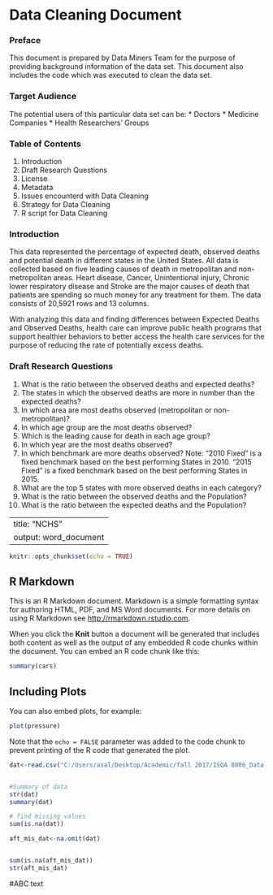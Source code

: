 # Data Cleaning Document

### Preface
This document is prepared by Data Miners Team for the purpose of providing background information of the data set. This document also includes the code which was executed to clean the data set.

### Target Audience
The potential users of this particular data set can be:
* Doctors
* Medicine Companies
* Health Researchers’ Groups

### Table of Contents
1. Introduction
2. Draft Research Questions
3. License
4. Metadata
5. Issues encounterd with Data Cleaning
6. Strategy for Data Cleaning
7. R script for Data Cleaning

### Introduction
This data represented the percentage of expected death, observed deaths and potential death in different states in the United States. All data is collected based on five leading causes of death in metropolitan and non-metropolitan areas. Heart disease, Cancer, Unintentional injury, Chronic lower respiratory disease and Stroke are the major causes of death that patients are spending so much money for any treatment for them. The data consists of 20,5921 rows and 13 columns.

With analyzing this data and finding differences between Expected Deaths and Observed Deaths, health care can improve public health programs that support healthier behaviors to better access the health care services for the purpose of reducing the rate of potentially excess deaths.

### Draft Research Questions
1. What is the ratio between the observed deaths and expected deaths?
2. The states in which the observed deaths are more in number than the expected deaths?
3. In which area are most deaths observed (metropolitan or non-metropolitan)?
4. In which age group are the most deaths observed?
5. Which is the leading cause for death in each age group?
6. In which year are the most deaths observed?
7. In which benchmark are more deaths observed?
Note: “2010 Fixed” is a fixed benchmark based on the best performing States in 2010.
“2015 Fixed” is a fixed benchmark based on the best performing States in 2015.
8. What are the top 5 states with more observed deaths in each category?
9. What is the ratio between the observed deaths and the Population?
10. What is the ratio between the expected deaths and the Population?










---
title: "NCHS"
output: word_document
---

```{r setup, include=FALSE}
knitr::opts_chunk$set(echo = TRUE)
```

## R Markdown

This is an R Markdown document. Markdown is a simple formatting syntax for authoring HTML, PDF, and MS Word documents. For more details on using R Markdown see <http://rmarkdown.rstudio.com>.

When you click the **Knit** button a document will be generated that includes both content as well as the output of any embedded R code chunks within the document. You can embed an R code chunk like this:

```{r cars}
summary(cars)
```

## Including Plots

You can also embed plots, for example:

```{r pressure, echo=FALSE}
plot(pressure)
```

Note that the `echo = FALSE` parameter was added to the code chunk to prevent printing of the R code that generated the plot.


```{r}


dat<-read.csv("C:/Users/asal/Desktop/Academic/fall 2017/ISQA 8086_Data 2 Decision/Information Seeking/Info Seeking/NCHS_-_Potentially_Excess_Deaths_from_the_Five_Leading_Causes_of_Death1.csv")


#Summary of data
str(dat)
summary(dat)

# find missing values
sum(is.na(dat))

aft_mis_dat<-na.omit(dat)


sum(is.na(aft_mis_dat))
str(aft_mis_dat)

```

#ABC
text
